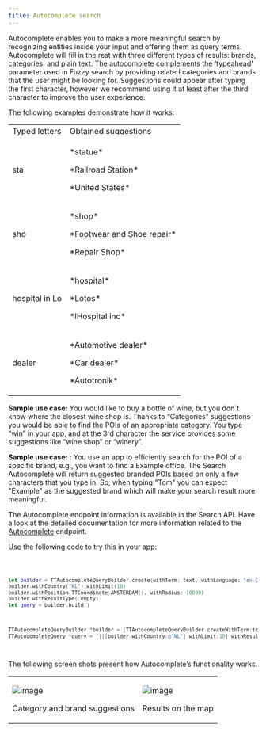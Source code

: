 ```yaml
---
title: Autocomplete search
---
```


Autocomplete enables you to make a more meaningful search by recognizing entities inside your input
and offering them as query terms. Autocomplete will fill in the rest with three different types of
results: brands, categories, and plain text. The autocomplete complements the ‘typeahead’ parameter
used in Fuzzy search by providing related categories and brands that the user might be looking for.
Suggestions could appear after typing the first character, however we recommend using it at least
after the third character to improve the user experience.

The following examples demonstrate how it works:

<table>
  <tbody>
    <tr>
      <td>Typed letters</td>
      <td>Obtained suggestions</td>
    </tr>
    <tr>
      <td>
        <p>sta</p>
      </td>
      <td>
        <p>
           *statue* 
        </p>
        <p>
           *Railroad Station* 
        </p>
        <p>
           *United States* 
        </p>
      </td>
    </tr>
    <tr>
      <td>
        <p>sho</p>
      </td>
      <td>
        <p>
           *shop* 
        </p>
        <p>
           *Footwear and Shoe repair* 
        </p>
        <p>
           *Repair Shop* 
        </p>
      </td>
    </tr>
    <tr>
      <td>
        <p>hospital in Lo</p>
      </td>
      <td>
        <p>
           *hospital* 
        </p>
        <p>
           *Lotos* 
        </p>
        <p>
           *lHospital inc* 
        </p>
      </td>
    </tr>
    <tr>
      <td>
        <p>dealer</p>
      </td>
      <td>
        <p>
           *Automotive dealer* 
        </p>
        <p>
           *Car dealer* 
        </p>
        <p>
           *Autotronik* 
        </p>
      </td>
    </tr>
  </tbody>
</table>

**Sample use case:** You would like to buy a bottle of wine, but you don\`t know where the closest
wine shop is. Thanks to “Categories” suggestions you would be able to find the POIs of an
appropriate category. You type “win” in your app, and at the 3rd character the service provides some
suggestions like “wine shop” or “winery”.

**Sample use case:** : You use an app to efficiently search for the POI of a specific brand, e.g.,
you want to find a Example office. The Search Autocomplete will return suggested branded POIs based
on only a few characters that you type in. So, when typing "Tom" you can expect "Example" as the
suggested brand which will make your search result more meaningful.

The Autocomplete endpoint information is available in the Search API. Have a look at the detailed
documentation for more information related to
the [Autocomplete](/search-api/documentation/autocomplete-service/autocomplete)
endpoint.

Use the following code to try this in your app:

<Code>

```swift
let builder = TTAutocompleteQueryBuilder.create(withTerm: text, withLanguage: "en-GB")
builder.withCountry("NL").withLimit(10)
builder.withPosition(TTCoordinate.AMSTERDAM(), withRadius: 10000)
builder.withResultType(.empty)
let query = builder.build()
```

```objectivec
TTAutocompleteQueryBuilder *builder = [TTAutocompleteQueryBuilder createWithTerm:text withLanguage:@"en-GB"]
TTAutocompleteQuery *query = [[[[builder withCountry:@"NL"] withLimit:10] withResultType:TTResultEmpty] build];
```

</Code>

The following screen shots present how Autocomplete’s functionality works.

<table>
  <tbody>
    <tr>
      <td>
        <ContentWrapper maxWidth="350px" objectFit="contain">
          <p>
            <img src="../images/search_autocomplete1.png" alt="image" />
          </p>
        </ContentWrapper>
        <p>Category and brand suggestions</p>
      </td>
      <td>
        <ContentWrapper maxWidth="350px" objectFit="contain">
          <p>
            <img src="../images/search_autocomplete2.png" alt="image" />
          </p>
        </ContentWrapper>
        <p>Results on the map</p>
      </td>
    </tr>
  </tbody>
</table>